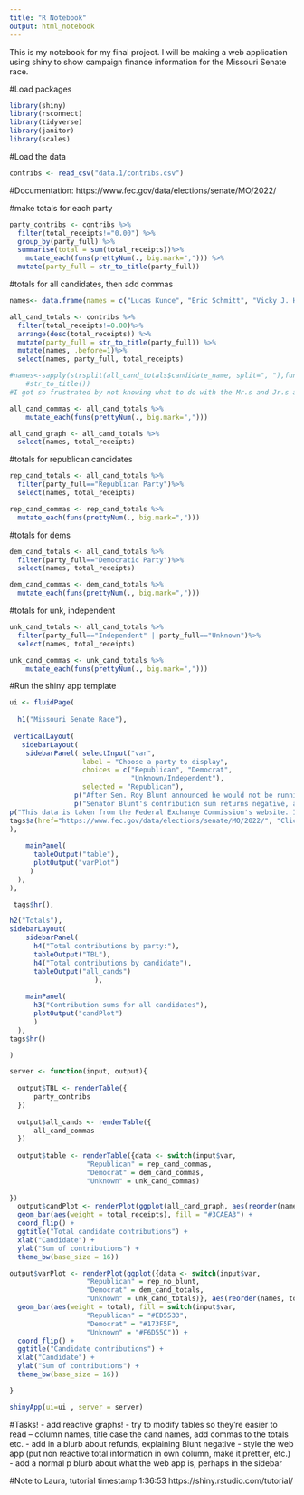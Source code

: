 ```yaml
---
title: "R Notebook"
output: html_notebook
---
```


This is my notebook for my final project. I will be making a web application using shiny to show campaign finance information for the Missouri Senate race.

#Load packages
```r
library(shiny)
library(rsconnect)
library(tidyverse)
library(janitor)
library(scales)
```

#Load the data
```r
contribs <- read_csv("data.1/contribs.csv")
```

#Documentation: 
https://www.fec.gov/data/elections/senate/MO/2022/

#make totals for each party
```r
party_contribs <- contribs %>% 
  filter(total_receipts!="0.00") %>%
  group_by(party_full) %>%
  summarise(total = sum(total_receipts))%>%
    mutate_each(funs(prettyNum(., big.mark=","))) %>% 
  mutate(party_full = str_to_title(party_full))
```

#totals for all candidates, then add commas
```r
names<- data.frame(names = c("Lucas Kunce", "Eric Schmitt", "Vicky J. Hartzler", "Dave Schatz", "Eric Greitens", "Mark T. Mccloskey", "Scott Sifton", "Spencer Ross Toder", "Timothy Jacob Shepard", "Jewel William Kelly Jr.", "Steven Craig Price", "Gena Ross", "Nicholas Crane Strauss", "Trudy Busch Valentine"))

all_cand_totals <- contribs %>% 
  filter(total_receipts!=0.00)%>%
  arrange(desc(total_receipts)) %>% 
  mutate(party_full = str_to_title(party_full)) %>% 
  mutate(names, .before=1)%>%  
  select(names, party_full, total_receipts)

#names<-sapply(strsplit(all_cand_totals$candidate_name, split=", "),function(x)  {paste(rev(x),collapse=" ")})  %>%
    #str_to_title())
#I got so frustrated by not knowing what to do with the Mr.s and Jr.s and the initials whatnot that I'm just going to write their names in a vector since there are only 14. 

all_cand_commas <- all_cand_totals %>%
    mutate_each(funs(prettyNum(., big.mark=",")))

all_cand_graph <- all_cand_totals %>% 
  select(names, total_receipts)
```


#totals for republican candidates
```r
rep_cand_totals <- all_cand_totals %>% 
  filter(party_full=="Republican Party")%>%  
  select(names, total_receipts)

rep_cand_commas <- rep_cand_totals %>% 
  mutate_each(funs(prettyNum(., big.mark=",")))
```
#totals for dems
```r

dem_cand_totals <- all_cand_totals %>% 
  filter(party_full=="Democratic Party")%>%  
  select(names, total_receipts)

dem_cand_commas <- dem_cand_totals %>% 
  mutate_each(funs(prettyNum(., big.mark=",")))
```
#totals for unk, independent
```r
unk_cand_totals <- all_cand_totals %>% 
  filter(party_full=="Independent" | party_full=="Unknown")%>%  
  select(names, total_receipts)

unk_cand_commas <- unk_cand_totals %>%
    mutate_each(funs(prettyNum(., big.mark=",")))
```


#Run the shiny app template
```r

ui <- fluidPage(
  
  h1("Missouri Senate Race"),
  
 verticalLayout(
   sidebarLayout(
    sidebarPanel( selectInput("var", 
                  label = "Choose a party to display",
                  choices = c("Republican", "Democrat",
                              "Unknown/Independent"),
                  selected = "Republican"),
                p("After Sen. Roy Blunt announced he would not be running for reelection for the U.S. Senate, the race for his seat quickly became crowded. Browse this application to learn more about the funding behind the race for Missouri's open Senate seat."),
                p("Senator Blunt's contribution sum returns negative, as Blunt has issued refunds to donors. As such, Blunt has been excluded from the graphs on this website."),
p("This data is taken from the Federal Exchange Commission's website. It was accessed in late February, so the information is not up to date."),
tags$a(href="https://www.fec.gov/data/elections/senate/MO/2022/", "Click here to access the FEC's campaign finance data.")
),
    
    mainPanel(
      tableOutput("table"),
      plotOutput("varPlot")
     )
  ),
),

 tags$hr(),  

h2("Totals"),
sidebarLayout(
    sidebarPanel(
      h4("Total contributions by party:"),
      tableOutput("TBL"),
      h4("Total contributions by candidate"),
      tableOutput("all_cands")
                     ),
    
    mainPanel(
      h3("Contribution sums for all candidates"),
      plotOutput("candPlot")
      )
  ),
tags$hr()  

)

server <- function(input, output){
  
  output$TBL <- renderTable({
      party_contribs
  })
  
  output$all_cands <- renderTable({
      all_cand_commas
  })
  
  output$table <- renderTable({data <- switch(input$var, 
                   "Republican" = rep_cand_commas,
                   "Democrat" = dem_cand_commas,
                   "Unknown" = unk_cand_commas)
  
})
  output$candPlot <- renderPlot(ggplot(all_cand_graph, aes(reorder(names, total_receipts))) +
  geom_bar(aes(weight = total_receipts), fill = "#3CAEA3") + 
  coord_flip() +
  ggtitle("Total candidate contributions") +
  xlab("Candidate") +
  ylab("Sum of contributions") +
  theme_bw(base_size = 16))

output$varPlot <- renderPlot(ggplot({data <- switch(input$var, 
                   "Republican" = rep_no_blunt,
                   "Democrat" = dem_cand_totals,
                   "Unknown" = unk_cand_totals)}, aes(reorder(names, total))) +
  geom_bar(aes(weight = total), fill = switch(input$var, 
                   "Republican" = "#ED5533",
                   "Democrat" = "#173F5F",
                   "Unknown" = "#F6D55C")) + 
  coord_flip() +
  ggtitle("Candidate contributions") +
  xlab("Candidate") +
  ylab("Sum of contributions") +
  theme_bw(base_size = 16))

}

shinyApp(ui=ui , server = server)

```

#Tasks!
- add reactive graphs!
- try to modify tables so they're easier to read -- column names, title case the cand names, add commas to the totals etc.
- add in a blurb about refunds, explaining Blunt negative
- style the web app (put non reactive total information in own column, make it prettier, etc.)
- add a normal p blurb about what the web app is, perhaps in the sidebar

#Note to Laura, tutorial timestamp 1:36:53 https://shiny.rstudio.com/tutorial/